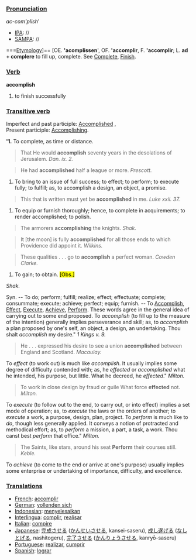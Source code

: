 ===[[Pronunciation]]===
''ac-com'plish'''
*[[IPA]]: //
*[[SAMPA]]: //
===[[Etymology]]]==
[OE. ''''acomplissen'''', OF. ''''accomplir''', F. ''''accomplir'''; L. '''ad + complere''' to fill up, complete. See [[Complete]], [[Finish]].
=== [[Verb]] ===
'''accomplish'''
# to finish successfully
===[[Transitive verb]]===
Imperfect and past participle: [[Accomplished]] , <br>
Present participle: [[Accomplishing]].</wordforms> 

''''1.''' To complete, as time or distance.

<blockquote>That He would <b>accomplish</b> seventy years in the desolations of Jerusalem.
<i>Dan. ix. 2.</i></i></blockquote>

<blockquote>He had <b>accomplished</b> half a league or more.
<i>Prescott.</i></i></blockquote>
#To bring to an issue of full success; to effect; to perform; to execute fully; to fulfill; <as>as, to <ex>accomplish</ex> a design, an object, a promise</as>.

<blockquote>This that is written must yet be <b>accomplished</b> in me.
<i>Luke xxii. 37.</i></i></blockquote>
#To equip or furnish thoroughly; hence, to complete in acquirements; to render accomplished; to polish.

<blockquote>The armorers <b>accomplishing</b> the knights.
<i>Shak.</i></i></blockquote>

<blockquote>It [the moon] is fully <b>accomplished</b> for all those ends to which Providence did appoint it.
<i>Wilkins.</i></i></blockquote>

<blockquote>These qualities . . . go to <b>accomplish</b> a perfect woman.
<i>Cowden Clarke.</i></i></blockquote>
#To gain; to obtain.</def> <mark>[Obs.]</mark>
<i>Shak.</i></i>

<syn>Syn. -- To do; perform; fulfill; realize; effect; effectuate; complete; consummate; execute; achieve; perfect; equip; furnish.</syn> -- <usage>To [[Accomplish]], [[Effect]], [[Execute]], [[Achieve]], [[Perform]]. These words agree in the general idea of carrying out to some end proposed. To <i>accomplish</i></i> (to fill up to the measure of the intention) generally implies perseverance and skill; as, to <i>accomplish</i></i> a plan proposed by one's self, an object, a design, an undertaking. Thou shalt <i>accomplish</i></i> my desire."
<i>1 Kings v. 9.</i></i>

<blockquote>He . . . expressed his desire to see a union <b>accomplished</b> between England and Scotland.
<i>Macaulay.</i></i></blockquote>

To <i>effect</i></i> (to work out) is much like <i>accomplish</i></i>. It usually implies some degree of difficulty contended with; as, he <i>effected</i></i> or <i>accomplished</i></i> what he intended, his purpose, but little. What he decreed, he <i>effected</i></i>."
<i>Milton.</i></i>

<blockquote>To work in close design by fraud or guile
What force <b>effected</b> not.
<i>Milton.</i></i></blockquote>

To <i>execute</i></i> (to follow out to the end, to carry out, or into effect) implies a set mode of operation; as, to <i>execute</i></i> the laws or the orders of another; to <i>execute</i></i> a work, a purpose, design, plan, project. To <i>perform</i></i> is much like to <i>do</i></i>, though less generally applied. It conveys a notion of protracted and methodical effort; as, to <i>perform</i></i> a mission, a part, a task, a work. Thou canst best <i>perform</i></i> that office."
<i>Milton.</i></i>

<blockquote>The Saints, like stars, around his seat
<b>Perform</b> their courses still.
<i>Keble.</i></i></blockquote>

To <i>achieve</i></i> (to come to the end or arrive at one's purpose) usually implies some enterprise or undertaking of importance, difficulty, and excellence.</usage>

=== [[Translations]] ===
*[[French]]: [[accomplir]]
*[[German]]: [[vollenden sich]]
*[[Indonesian]]: [[selesai|menyelesaikan]]
*[[Interlingua]]: [[complir]], [[realisar]]
*[[Italian]]: [[compire]]
*[[Japanese]]: [[完成]]させる ([[かんせい]]させる, kansei-saseru), [[成し遂げる]] ([[なしとげる]], nashitogeru), [[完了]]させる ([[かんりょう]]させる, kanryō-saseru)
*[[Portuguese]]: [[realizar]], [[cumprir]]
*[[Spanish]]: [[lograr]]
